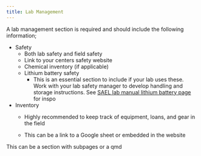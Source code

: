 ```yaml
---
title: Lab Management
---
```


A lab management section is required and should include the following information;

-   Safety
    -   Both lab safety and field safety
    -   Link to your centers safety website
    -   Chemical inventory (if applicable)
    -   Lithium battery safety
        -   This is an essential section to include if your lab uses these. Work with your lab safety manager to develop handling and storage instructions. See [SAEL lab manual lithium battery page](https://sael-swfsc.github.io/SAEL-lab-manual/content/Safety_Lithium-Batteries.html) for inspo
-   Inventory
    -   Highly recommended to keep track of equipment, loans, and gear in the field

    -   This can be a link to a Google sheet or embedded in the website

This can be a section with subpages or a qmd
